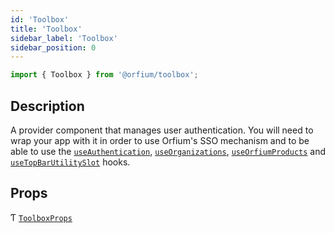 ```yaml
---
id: 'Toolbox'
title: 'Toolbox'
sidebar_label: 'Toolbox'
sidebar_position: 0
---
```



```ts
import { Toolbox } from '@orfium/toolbox';
```

## Description

A provider component that manages user authentication. You will need to wrap your app with it in order to use Orfium's
SSO mechanism and to be able to use the [`useAuthentication`](../hooks/useAuthentication),
[`useOrganizations`](../hooks/useOrganizations), [`useOrfiumProducts`](../hooks/useOrfiumProducts) and [`useTopBarUtilitySlot`](../hooks/useTopBarUtilitySlot) hooks.

## Props

Ƭ [`ToolboxProps`](../types/ToolboxProps)

<Type />
